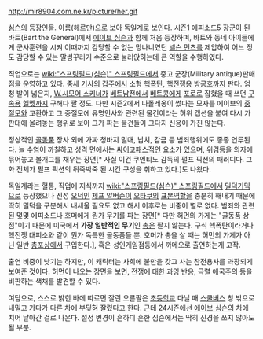 http://mir8904.com.ne.kr/picture/her.gif

[[심슨]]의 등장인물. 이름(헤르만)으로 보아 독일계로 보인다. 시즌1 에피소드5 장군이 된 바트(Bart the General)에서 [[에이브 심슨]]과 함께 처음 등장하며, 바트와 동네 아이들에게 군사훈련을 시켜 이때까지 감당할 수 없는 망나니였던 [[넬슨 먼츠]]를 제압하여 어느 정도 감당할 수 있는 말썽꾸러기 수준으로 눌러앉히는데 큰 역할을 수행하였다.

직업으로는 [[wiki:"스프링필드(심슨)" 스프링필드]]에서 중고 군장(Military antique)판매점을 운영하고 있다. [[중세]] [[기사]]의 [[갑주]]에서 소형 [[핵폭탄]], [[핵전쟁]]용 [[방공호]]까지 판다. 엄청 발이 넓은지, [[W.시모어 스키너]]가 [[베트남전]]에서 [[베트콩]]에게 [[포로]]로 잡혔을 때 쓰던 [[구속]]용 [[헬멧]]까지 구해다 팔 정도.  다만 시즌2에서 나폴레옹이 썼다는 모자를 에이브의 [[중절모]]와 교환하고 그 중절모에 유명인사와 관련된 물건이라는 허위 캡션을 붙여 다시 가판대에 올려놓는 행위로 보아 그가 파는 물건들이 그다지 신용이 가진 않는다. 

정상적인 [[골동품]] 장사 외에 가짜 청바지 밀매, 납치, 감금 등 범죄행위에도 종종 연루된다. 늘 수염이 까칠하고 성격 면에서는 [[싸이코패스]]적인 요소가 있으며, 위검등을 의자에 묶어놓고 볼개그를 채우는 장면[* 사실 이건 쿠엔티노 감독의 펄프 픽션의 패러디다. 그 화 전체가 펄프 픽션의 뒤죽박죽 된 시간 구성을 취하고 있다.]도 나왔다.

독일계라는 혈통, 직업에 지식까지 [[wiki:"스프링필드(심슨)" 스프링필드]]에서 [[밀덕]]기믹으로 등장했으나 진성 [[오덕]]인 [[제프 알버슨]]이 [[오타쿠]]의 [[표본]]역할을 충분히 해내기 때문에 딱히 밀덕을 구분해서 내세울 필요도 없고 해서 이후로는 비중이 별로 없다. 범죄와 관련된 몇몇 에피소드나 호머에게 뭔가 무기를 파는 장면[* 다만 허먼의 가게는 "골동품 상점"이기 때문에 미국에서 '''가장 일반적인 무기'''인 [[총]]은 팔지 않는다. 구식 핵폭탄이라거나 핵전쟁 대피소와 같이 뭔가 독특한 골동품들 뿐. 호머가 총을 살 때는 허먼의 가게가 아닌 일반 [[총포상]]에서 구입한다.], 혹은 성인게임점등에서 까메오로 출연하는게 고작. 

출연 비중이 낮기는 하지만, 이 캐릭터는 사회에 불만을 갖고 사는 참전용사를 과장되게 보여준 것이다. 허먼이 나오는 장면을 보면, 전쟁에 대한 과잉 반응, 극렬 애국주의 등을 비판하는 색채를 발견할 수 있다.

여담으로, 스스로 밝힌 바에 따르면 잘린 오른팔은 [[초등학교]] 다닐 때 [[스쿨버스]] 창 밖으로 내밀고 가다가 다른 차에 부딪혀 잘렸다고 한다. 근데 24시즌에선 [[에이브 심슨]]의 차에 치어 날아간 걸로 나온다. 설정 변경이 흔하디 흔한 심슨에서는 딱히 신경을 쓰지 않아도 될 부분.
